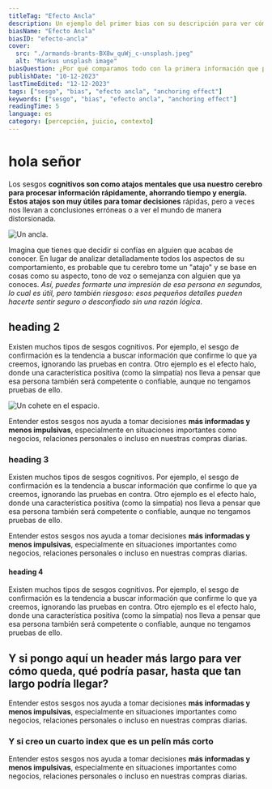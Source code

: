 ```yaml
---
titleTag: "Efecto Ancla"
description: Un ejemplo del primer bias con su descripción para ver cómo queda y un pooc mas por si acaso
biasName: "Efecto Ancla"
biasID: "efecto-ancla"
cover:
  src: "./armands-brants-BX8w_quWj_c-unsplash.jpeg"
  alt: "Markus unsplash image"
biasQuestion: ¿Por qué comparamos todo con la primera información que percibimos?
publishDate: "10-12-2023"
lastTimeEdited: "12-12-2023"
tags: ["sesgo", "bias", "efecto ancla", "anchoring effect"]
keywords: ["sesgo", "bias", "efecto ancla", "anchoring effect"]
readingTime: 5
language: es
category: [percepción, juicio, contexto]
---
```



# hola señor

Los sesgos **cognitivos son como atajos mentales que usa nuestro cerebro para procesar información rápidamente, ahorrando tiempo y energía. Estos atajos son muy útiles para tomar decisiones** rápidas, pero a veces nos llevan a conclusiones erróneas o a ver el mundo de manera distorsionada.

<Image src={cover} alt="Un ancla." class="for-images-in-mdx" />

Imagina que tienes que decidir si confías en alguien que acabas de conocer. En lugar de analizar detalladamente todos los aspectos de su comportamiento, es probable que tu cerebro tome un "atajo" y se base en cosas como su aspecto, tono de voz o semejanza con alguien que ya conoces. _Así, puedes formarte una impresión de esa persona en segundos, lo cual es útil, pero también riesgoso: esos pequeños detalles pueden hacerte sentir seguro o desconfiado sin una razón lógica_.

## heading 2

Existen muchos tipos de sesgos cognitivos. Por ejemplo, el sesgo de confirmación es la tendencia a buscar información que confirme lo que ya creemos, ignorando las pruebas en contra. Otro ejemplo es el efecto halo, donde una característica positiva (como la simpatía) nos lleva a pensar que esa persona también será competente o confiable, aunque no tengamos pruebas de ello.

<Image
  src={screenShot}
  alt="Un cohete en el espacio."
  class="for-images-in-mdx"
/>

Entender estos sesgos nos ayuda a tomar decisiones **más informadas y menos impulsivas**, especialmente en situaciones importantes como negocios, relaciones personales o incluso en nuestras compras diarias.

### heading 3

Existen muchos tipos de sesgos cognitivos. Por ejemplo, el sesgo de confirmación es la tendencia a buscar información que confirme lo que ya creemos, ignorando las pruebas en contra. Otro ejemplo es el efecto halo, donde una característica positiva (como la simpatía) nos lleva a pensar que esa persona también será competente o confiable, aunque no tengamos pruebas de ello.

Entender estos sesgos nos ayuda a tomar decisiones **más informadas y menos impulsivas**, especialmente en situaciones importantes como negocios, relaciones personales o incluso en nuestras compras diarias.

#### heading 4

Existen muchos tipos de sesgos cognitivos. Por ejemplo, el sesgo de confirmación es la tendencia a buscar información que confirme lo que ya creemos, ignorando las pruebas en contra. Otro ejemplo es el efecto halo, donde una característica positiva (como la simpatía) nos lleva a pensar que esa persona también será competente o confiable, aunque no tengamos pruebas de ello.

<QuoteCard
  text="La simplicidad es la máxima sofisticación. No es una frase mia, es de Leonardo da Vinci, como el link que hay aquí abajo, pero era simplemente para probar cómo quedaba una descripción larga con algún link de por medio."
  author="Leonardo da Vinci"
  image="https://media.licdn.com/dms/image/v2/D4D03AQEg7CS600G3ZQ/profile-displayphoto-shrink_200_200/profile-displayphoto-shrink_200_200/0/1723186840605?e=1747267200&v=beta&t=bY75ETjQzQh6ww_1x5ild7dolrOMkh9S-L8eBzfzzu4"
  link="https://es.wikipedia.org/wiki/Leonardo_da_Vinci"
/>

## Y si pongo aquí un header más largo para ver cómo queda, qué podría pasar, hasta que tan largo podría llegar?

Entender estos sesgos nos ayuda a tomar decisiones **más informadas y menos impulsivas**, especialmente en situaciones importantes como negocios, relaciones personales o incluso en nuestras compras diarias.

### Y si creo un cuarto index que es un pelín más corto

Entender estos sesgos nos ayuda a tomar decisiones **más informadas y menos impulsivas**, especialmente en situaciones importantes como negocios, relaciones personales o incluso en nuestras compras diarias.

